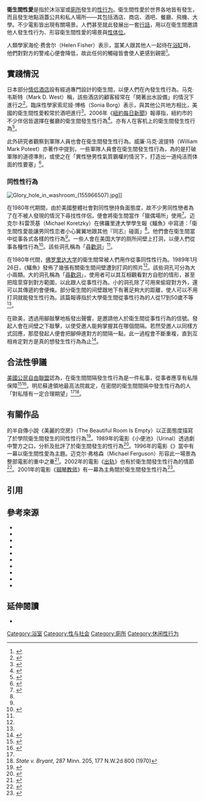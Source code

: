 {{Orphan|time=2020-10-26T13:55:03+00:00}}
'''衛生間性愛'''是指於沐浴室或[[廁所|廁所]]發生的[[人类性行为|性行为]]。衛生間性愛於世界各地皆有發生，而且發生地點涵蓋公共和私人場所——其包括酒店、商店、酒吧、餐廳、飛機、大學。不少電影皆出現有關場景。人們甚至就此發展出一套[[行話|行話]]，用以在衛生間邀請他人發生性行为、形容衛生間性愛的場景與[[性交体位|性体位]]。

人類學家海伦·费舍尔（Helen Fisher）表示，當某人跟其他人一起待在[[浴缸|浴缸]]時，他們對對方的警戒心便會降低，故此任何的觸碰皆會使人更感到親密<ref>{{cite web | url = http://www.cosmopolitan.com/sex-love/a1527/love-in-tub/ | title = Love in the Tub | date = 2002-09-30 | work = [[柯夢波丹|Cosmopolitan]] | publisher = [[赫斯特国际集团|Hearst Corporation]] | accessdate = 2016-10-13 | archive-date = 2016-10-18 | archive-url = https://web.archive.org/web/20161018194856/http://www.cosmopolitan.com/sex-love/a1527/love-in-tub/ | dead-url = no }}</ref>。

==實踐情況==
日本部分[[情侣酒店|情侣酒店]]設有經過專門設計的衛生間，以便人們在內發生性行為。马克·韦斯特（Mark D. West）稱，該些酒店的顧客經常在「開著出水設備」的情況下進行之<ref name=West>{{Harvnb|West|2005|p=156.}}</ref>。臨床性學家索尼娅·博格（Sonia Borg）表示，與其他公共地方相比，美國的衛生間性愛較常於酒吧進行<ref name="Borg">{{Harvnb|Borg|2009|p=47.}}</ref>。2006年《[[紐約每日新聞|紐約每日新聞]]》報導指，紐約市的不少伴侶皆選擇在餐廳的衛生間發生性行為<ref>{{cite news |title= Bathroom sex heats up at eateries around the city. Good reason not to touch the breadbasket.|author= JO PIAZZA AND CHRIS ROVZAR |url= http://articles.nydailynews.com/2006-06-29/entertainment/18323059_1_bathroom-stall-restaurants|newspaper= [[紐約每日新聞|Daily News]]|date= 2006-06-29|accessdate=2012-04-22}}</ref>。亦有人在客机上的衛生間發生性行為<ref name=Gottdiener>{{Harvnb|Gottdiener|2001|p=39.}}</ref>。

此外研究者觀察到軍隊人員也會在衛生間發生性行為。威廉·马克·波提特（William Mark Poteet）亦著作中提到，一些軍隊人員會在衛生間發生性行為，為的是打破軍隊的道德準則，或使之在「異性戀男性氣質霸權的情況下，打造出一道纯洁而体面的性要塞」<ref name="Poteet">{{Harvnb|Poteet|2006|p=119.}}</ref>。

===同性性行為===
[[File:Glory_hole_in_washroom_(155966507).jpg|thumb]]]]

在1980年代期間，由於美國整體社會對同性戀持負面態度，故不少男同性戀者為了在不被人發現的情況下尋找性伴侶，便會將衛生間當作「獵偶場所」使用<ref name="Alligator">{{cite news | title = Sex in men's bathrooms worries gay activists | author = Michael Koretzky | url = https://news.google.com/newspapers?id=MdxJAAAAIBAJ&sjid=yB0NAAAAIBAJ&pg=2128,1606717&dq=bathroom-sex&hl=en | newspaper = The Independent Florida Alligator | date = 1989-09-26 | accessdate = 2012-04-21 | archive-date = 2020-10-27 | archive-url = https://web.archive.org/web/20201027045332/https://news.google.com/newspapers?id=MdxJAAAAIBAJ&sjid=yB0NAAAAIBAJ&pg=2128,1606717&dq=bathroom-sex&hl=en | dead-url = no }}</ref>。迈克尔·科雷茨基（Michael Koretzky）在佛羅里達大學學生報《鱷魚》中寫道：「衛生間性愛能讓男同性恋者小心翼翼地跟其他『同志』碰面」<ref name="Alligator"/>。他們會在衛生間當中從事各式各樣的性行為<ref name="Alligator"/>。一些人會在美国大学的厕所间壁上打洞，以便人們從事各種性行為<ref name="Gainesville Sun">{{cite news | title = Bathroom sex gets attention | author = Ronald Dupont Jr. | url = https://news.google.com/newspapers?id=NkpWAAAAIBAJ&sjid=LeoDAAAAIBAJ&pg=2241,9356286&dq=bathroom-sex&hl=en | newspaper = The Gainesville Sun | date = 1989-02-27 | accessdate = 2012-04-21 | archive-date = 2020-10-27 | archive-url = https://web.archive.org/web/20201027150303/https://news.google.com/newspapers?id=NkpWAAAAIBAJ&sjid=LeoDAAAAIBAJ&pg=2241,9356286&dq=bathroom-sex&hl=en | dead-url = no }}</ref>。該些洞孔稱為「[[尋歡洞|尋歡洞]]」<ref name="Gainesville Sun"/>。

在1980年代間，[[佛罗里达大学|佛罗里达大学]]的衛生間常被人們用作從事同性性行為。1989年1月26日，《鱷魚》發佈了幾張有關衛生間间壁遭到打洞的照片<ref name="Gainesville Sun"/>。該些洞孔可分為大小兩類。大的洞孔稱為「[[尋歡洞|尋歡洞]]」，使用者可以其互相觀看對方自慰的情形，甚至把陰莖穿到對方範圍，以此跟人從事性行為。小的洞孔除了可用來偷窥對方外，還可以其傳遞約會便條。部分衛生間的间壁跟地下有著足夠大的距離，使人可以不用打洞就能發生性行為。該篇報導指於大學衛生間從事性行為的人從17到50歲不等<ref name="Alligator"/>。

在歐美，透過用腳敲擊地板發出聲響，是邀請他人於衛生間從事性行為的信號。發起人會在间壁之下敲擊，以使受邀人能夠掌握其在哪個間隔。若然受邀人以同樣方式回應，那麼發起人便會把腳伸進對方的間隔一點，此一過程會不斷重複，直到互相肯定對方是真的想發生性行為為止<ref>{{cite web|url=http://www.slate.com/articles/news_and_politics/explainer/2007/08/bathroom_sex_faq.single.html|title=A roundup of questions about U.S. senators and sex in public bathrooms|work=Slate Magazine|accessdate=2015-03-24|archive-date=2016-03-04|archive-url=https://web.archive.org/web/20160304080433/http://www.slate.com/articles/news_and_politics/explainer/2007/08/bathroom_sex_faq.single.html|dead-url=no}}</ref>。

==合法性爭議==
[[美國公民自由聯盟|美國公民自由聯盟]]認為，在衛生間間隔發生性行為是一件私事，從事者應享有私隱保障<ref>{{cite news|title= ACLU Argues Sex in Bathroom Stalls Is Private|author= Debra Cassens Weiss|url= http://www.abajournal.com/news/article/aclu_argues_sex_in_bathroom_stalls_is_private/|newspaper= ABA Journal|date= 2008-01-16|accessdate= 2012-04-23|archive-date= 2020-12-18|archive-url= https://web.archive.org/web/20201218054633/https://www.abajournal.com/news/article/aclu_argues_sex_in_bathroom_stalls_is_private/|dead-url= no}}</ref><ref name=CBSNews>{{cite news |title= ACLU: Sex In Restroom Stalls Is Private|url= http://www.cbsnews.com/2100-201_162-3719987.html|newspaper= [[CBS新聞|CBSNews.com]]|date= 2009-02-11|accessdate= 2012-04-23}}</ref>。明尼蘇達領地最高法院裁定，在密閉的衛生間間隔中發生性行為的人「對私隱有一定合理期望」<ref name=CBSNews/><ref>''State v. Bryant'', 287 Minn. 205, 177 N.W.2d 800 (1970)</ref>。

==有關作品==
{{link-en|埃德蒙·怀特|Edmund White}}的半自傳小說《美麗的空房》（The Beautiful Room Is Empty）以正面態度描寫了於學院衛生間發生的同性性行為<ref name="Cruikshank">{{Harvnb|Cruikshank|1992|p=42.}}</ref>。1989年的電影《小便池》（Urinal）透過劇中警方之口，分析及批評了於衛生間發生的性行為<ref name=CarsonDittmar>{{Harvnb|Carson|Dittmar|1994|p=506}}</ref>。1996年的電影《{{link-en|愛上明尼蘇達|Feeling Minnesota}}》當中有一幕以衛生間性愛為主題。迈克尔·弗格森（Michael Ferguson）形容此一場景為整部電影的重中之重<ref name="Ferguson">{{Harvnb|Ferguson|2004|p=255.}}</ref>。2002年的電影《[[出轨_(电影)|出轨]]》也有於衛生間發生性行為的情節<ref name=GreenfieldReid>{{Harvnb|Greenfield|Reid|2004|p=210}}</ref>。2001年的電影《[[钢琴教师_(电影)|钢琴教师]]》有一幕為主角間於衛生間發生性行為<ref name="Grundmann">{{Harvnb|Grundmann|2010|p=507.}}</ref>。

==引用==
{{reflist|35em}}

==參考來源==
{{refbegin|colwidth=35em}}
* {{cite book | last = Borg | first = Sonia | year = 2009 | title = Oral Sex He'll Never Forget: 52 Positions and Techniques Guaranteed to Blow Your Man Away | publisher = Quiver Books | isbn = 978-1-59233-385-1 |ref=CITEREFBorg2009}}
* {{cite book | last = Poteet | first = William | year = 2006 | title = Gay Men in Modern Southern Literature: Ritual, Initiation, & the Construction of Masculinity | publisher = Peter Lang | isbn = 978-0-8204-8691-8 |ref=CITEREFPoteet2006}}
* {{cite book | last = Cruikshank | first = Margaret | year = 1992 | title = The Gay and Lesbian Liberation Movement | publisher = Psychology Press | isbn = 978-0-415-90648-7 | ref = CITEREFCruikshank1992  | url = https://archive.org/details/gaylesbianlibera0000crui }}
* {{cite book | last1 = Carson | first1 = Diane | last2 = Dittmar | first2 = Linda | year = 1994 | title = Multiple Voices in Feminist Film Criticism | url = https://archive.org/details/multiplevoicesin00cars | publisher = University of Minnesota Press | isbn = 978-0-8166-2273-3 |ref=CITEREFCarsonDittmar1994}}
* {{cite book | last = Ferguson | first = Michael | year = 2004 | title = Idol Worship: A Shameless Celebration of Male Beauty in the Movies | publisher = STARbooks Press | isbn = 9781891855481 |ref=CITEREFFerguson2004}}
* {{cite book | last1 = Sacks | first1 = David | last2 = Thiel | first2 = Peter | year = 1996 | title = The Diversity Myth: Multiculturalism and the Politics of Intolerance at Stanford | publisher = The Independent Institute | isbn = 978-0945999423 |ref=CITEREFSacksThiel1996}}
* {{cite book | last = Gottdiener | first = Mark | year = 2001 | title = Life in the Air: Surviving the New Culture of Air Travel | url = https://archive.org/details/lifeinairsurvivi0000gott | publisher = Rowman & Littlefield | isbn = 9780742500297 |ref=CITEREFGottdiener2001}}
* {{cite book | last1 = Greenfield | first1 = Beth | last2 = Reid | first2 = Robert | year = 2004 | title = New York City | url = https://archive.org/details/newyorkcity2004gree | publisher = [[孤獨星球|Lonely Planet]] | isbn = 9781741041231 |ref=CITEREFGreenfieldReid2004}}
* {{cite book | last = Grundmann | first = Roy | year = 2010 | title = A Companion to Michael Haneke | publisher = [[約翰威立|John Wiley & Sons]] | isbn = 978-1-4051-8800-5 |ref=CITEREFGrundmann2010}}
* {{cite book | last = West | first = Mark | year = 2005 | title = Law In Everyday Japan: Sex, Sumo, Suicide, And Statutes | publisher = [[芝加哥大學出版社|University of Chicago Press]] | isbn = 9780226894034 |ref=CITEREFWest2005}}
{{refend}}

==延伸閱讀==
* {{cite book | last = Love | first = Tamar | year = 2008 | title = The Sensual Bath: Soaking in Pleasure & Passion | url = https://archive.org/details/sensualbathsoaki0000love | publisher =Sterling Publishing Company, Inc. | isbn = 9781402749339 }}

[[Category:浴室|Category:浴室]]
[[Category:性与社会|Category:性与社会]]
[[Category:廁所|Category:廁所]]
[[Category:休闲性行为|Category:休闲性行为]]